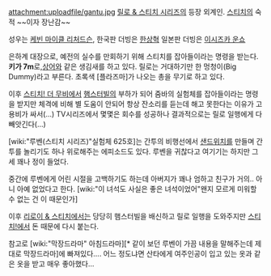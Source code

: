 attachment:uploadfile/gantu.jpg
[[릴로 & 스티치 시리즈]]의 등장 외계인.
[[스티치]]의 숙적 ~~이자 장난감~~

성우는 [[케빈 마이클 리처드슨]], 한국판 더빙은 [[한상혁]] 일본판 더빙은 [[이시즈카 운쇼]]

은하계 대장으로, 예전의 실수를 만회하기 위해 스티치를 잡아들이라는 명령을 받는다.  '''키가 7m'''로,[[상어]]와 같은 생김새를 하고 있다. 릴로는 거대하기만 한 멍청이(Big Dummy)라고 부른다. 초록색 [플라즈마]가 나오는 총을 무기로 하고 있다.

이후 [[스티치! 더 무비]]에서 [[햄스터빌]]의 부하가 되어 줌바의 실험체를 잡아들이라는 명령을 받지만 체격에 비해 별 도움이 안되어 항상 잔소리를 듣는데 해고 못한다는 이유가 고용비가 싸서(...) 
TV시리즈에서 몇몇은 회수를 성공하나 결과적으로는 릴로 일행에게 다 빼앗긴다(...)

[wiki:"루벤(스티치 시리즈)"실험체 625호]는 간투의 비행선에서 [[샌드위치]]를 만들며 간투를 놀리기도 하나 위로해주는 에피소드도 있다. 루벤을 귀찮다고 여기기는 하지만 그세 꽤나 정이 들었다.  

중간에 루벤에게 어린 시절을 고백하기도 하는데 아버지가 꽤나 엄하고 친구가 거의.. 아니
아예 없었다고 한다. [wiki:"이 녀석도 사실은 좋은 녀석이었어"왠지 모르게 미워할 수 없는 건 이 때문인가]

이후 [[리로이 & 스티치]]에서는 당당히 햄스터빌을 배신하고 릴로 일행을 도와주지만 [[스티치!]]에서 돈 때문에 다시 붙는다.

참고로 [wiki:"막장드라마" 아침드라마][* 같이 보던 루벤이 가끔 내용을 말해주는데 제대로 막장드라마]에 빠져있다.... 어느 정도냐면 산타에게 여주인공이 입고 있는 옷과 같은 옷을 받고 매우 좋아했다...
